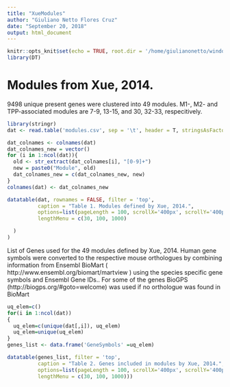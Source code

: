 ```yaml
---
title: "XueModules"
author: "Giuliano Netto Flores Cruz"
date: "September 20, 2018"
output: html_document
---
```


```r
knitr::opts_knit$set(echo = TRUE, root.dir = '/home/giulianonetto/windows/tcc/checklist/genesigs/papers/Xue, 2014')
library(DT)
```
# Modules from Xue, 2014.
9498 unique present genes were clustered into 49 modules. 
M1-, M2- and TPP-associated modules are 7-9, 13-15, and 30, 32-33, respecitively.

```r

library(stringr)
dat <- read.table('modules.csv', sep = '\t', header = T, stringsAsFactors = F)

dat_colnames <- colnames(dat)
dat_colnames_new = vector()
for (i in 1:ncol(dat)){
  old <- str_extract(dat_colnames[i], "[0-9]+")
  new = paste0("Module", old)
  dat_colnames_new = c(dat_colnames_new, new)
}
colnames(dat) <- dat_colnames_new

datatable(dat, rownames = FALSE, filter = 'top',
          caption = "Table 1. Modules defined by Xue, 2014.",
          options=list(pageLength = 100, scrollX='400px', scrollY='400px',
          lengthMenu = c(30, 100, 1000) 

  )
)
```

List of Genes used for the 49 modules defined by Xue, 2014. Human gene symbols were converted to the respective mouse orthologues by combining information from Ensembl BioMart ( http://www.ensembl.org/biomart/martview ) using the species specific gene symbols and Ensembl Gene IDs.. For some of the genes BioGPS (http://biogps.org/#goto=welcome) was used if no orthologue was found in BioMart

```r
uq_elem=c()
for(i in 1:ncol(dat))
{
  uq_elem=c(unique(dat[,i]), uq_elem)
  uq_elem=unique(uq_elem)
}
genes_list <- data.frame('GeneSymbols' =uq_elem)

datatable(genes_list, filter = 'top',
          caption = "Table 2. Genes included in modules by Xue, 2014.",
          options=list(pageLength = 100, scrollX='400px', scrollY='400px',
          lengthMenu = c(30, 100, 1000)))
```

